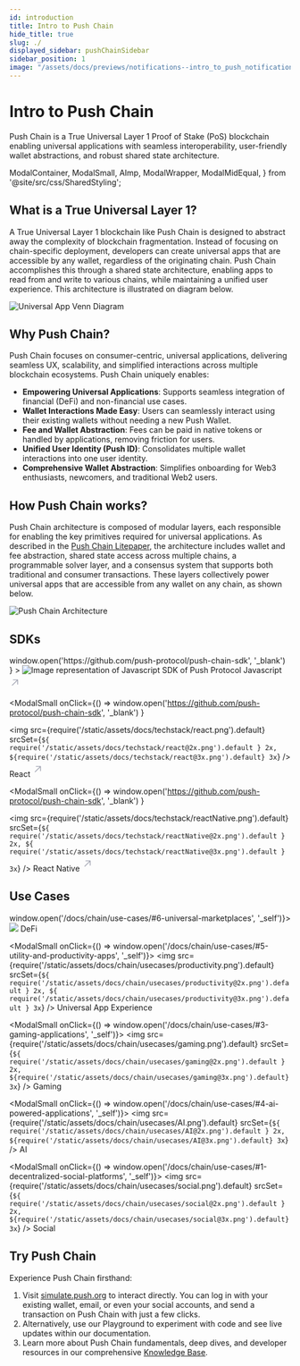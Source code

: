 ```yaml
---
id: introduction
title: Intro to Push Chain
hide_title: true
slug: ./
displayed_sidebar: pushChainSidebar
sidebar_position: 1
image: "/assets/docs/previews/notifications--intro_to_push_notification.png"
---
```


# Intro to Push Chain

Push Chain is a True Universal Layer 1 Proof of Stake (PoS) blockchain enabling universal applications with seamless interoperability, user-friendly wallet abstractions, and robust shared state architecture.

<head>
  <title>Introduction | Push Chain | Push Documentation</title>
</head>

  ModalContainer,
  ModalSmall,
  AImp,
  ModalWrapper,
  ModalMidEqual,
} from '@site/src/css/SharedStyling';

## What is a True Universal Layer 1?

A True Universal Layer 1 blockchain like Push Chain is designed to abstract away the complexity of blockchain fragmentation. Instead of focusing on chain-specific deployment, developers can create universal apps that are accessible by any wallet, regardless of the originating chain. Push Chain accomplishes this through a shared state architecture, enabling apps to read from and write to various chains, while maintaining a unified user experience. This architecture is illustrated on diagram below.

![Universal App Venn Diagram](../../static/assets/docs/chain/build/venn-diagram-push.png)

## Why Push Chain?

Push Chain focuses on consumer-centric, universal applications, delivering seamless UX, scalability, and simplified interactions across multiple blockchain ecosystems. Push Chain uniquely enables:

- **Empowering Universal Applications**: Supports seamless integration of financial (DeFi) and non-financial use cases.
- **Wallet Interactions Made Easy**: Users can seamlessly interact using their existing wallets without needing a new Push Wallet.
- **Fee and Wallet Abstraction**: Fees can be paid in native tokens or handled by applications, removing friction for users.
- **Unified User Identity (Push ID)**: Consolidates multiple wallet interactions into one user identity.
- **Comprehensive Wallet Abstraction**: Simplifies onboarding for Web3 enthusiasts, newcomers, and traditional Web2 users.

## How Push Chain works?

Push Chain architecture is composed of modular layers, each responsible for enabling the key primitives required for universal applications. As described in the [Push Chain Litepaper](https://push.org/litepaper.pdf), the architecture includes wallet and fee abstraction, shared state access across multiple chains, a programmable solver layer, and a consensus system that supports both traditional and consumer transactions. These layers collectively power universal apps that are accessible from any wallet on any chain, as shown below.

![Push Chain Architecture](../../static/assets/docs/chain/build/how-push-chain-works.png)

## SDKs

<ModalContainer>
  <ModalSmall
    onClick={() =>
      window.open('https://github.com/push-protocol/push-chain-sdk', '_blank')
    }
  >
    <img
      src={require('/static/assets/docs/techstack/javascript.png').default}
      srcSet={`${
        require('/static/assets/docs/techstack/javascript@2x.png').default
      } 2x, ${
        require('/static/assets/docs/techstack/javascript@3x.png').default
      } 3x`}
      alt='Image representation of Javascript SDK of Push Protocol'
    />
    <ModalWrapper>
    <span>
      Javascript
      <svg
        width='20'
        height='28'
        viewBox='0 0 29 28'
        fill='none'
        xmlns='http://www.w3.org/2000/svg'
      >
        <path
          d='m7.501 21.001 14-14M10.125 7.001H21.5v11.375'
          stroke='#A0A3B1'
          stroke-width='2'
          stroke-linecap='round'
          stroke-linejoin='round'
        ></path>
      </svg>
    </span>
    </ModalWrapper>
  </ModalSmall>

  <ModalSmall
  onClick={() =>
    window.open('https://github.com/push-protocol/push-chain-sdk', '_blank')
  }
>
  <img
    src={require('/static/assets/docs/techstack/react.png').default}
    srcSet={`${
      require('/static/assets/docs/techstack/react@2x.png').default
    } 2x, ${require('/static/assets/docs/techstack/react@3x.png').default} 3x`}
  />
  <ModalWrapper>
    <span>
      React
      <svg
        width='20'
        height='28'
        viewBox='0 0 29 28'
        fill='none'
        xmlns='http://www.w3.org/2000/svg'
      >
        <path
          d='m7.501 21.001 14-14M10.125 7.001H21.5v11.375'
          stroke='#A0A3B1'
          stroke-width='2'
          stroke-linecap='round'
          stroke-linejoin='round'
        ></path>
      </svg>
    </span>
  </ModalWrapper>
</ModalSmall>

<ModalSmall
  onClick={() =>
    window.open('https://github.com/push-protocol/push-chain-sdk', '_blank')
  }
>
  <img
    src={require('/static/assets/docs/techstack/reactNative.png').default}
    srcSet={`${
      require('/static/assets/docs/techstack/reactNative@2x.png').default
    } 2x, ${
      require('/static/assets/docs/techstack/reactNative@3x.png').default
    } 3x`}
  />
  <ModalWrapper>
    <span>
      React Native
      <svg
        width='20'
        height='28'
        viewBox='0 0 29 28'
        fill='none'
        xmlns='http://www.w3.org/2000/svg'
      >
        <path
          d='m7.501 21.001 14-14M10.125 7.001H21.5v11.375'
          stroke='#A0A3B1'
          stroke-width='2'
          stroke-linecap='round'
          stroke-linejoin='round'
        ></path>
      </svg>
    </span>
  </ModalWrapper>
</ModalSmall>

</ModalContainer>

## Use Cases

<ModalContainer>
  <ModalSmall onClick={() => window.open('/docs/chain/use-cases/#6-universal-marketplaces', '_self')}>
    <img
      src={require('/static/assets/docs/chain/usecases/marketplaces.png').default}
      srcSet={`${
        require('/static/assets/docs/chain/usecases/marketplaces@2x.png').default
      } 2x, ${
        require('/static/assets/docs/chain/usecases/marketplaces@3x.png').default
      } 3x`}
    />
    <span>DeFi</span>
  </ModalSmall>

  <ModalSmall onClick={() => window.open('/docs/chain/use-cases/#5-utility-and-productivity-apps', '_self')}>
    <img
      src={require('/static/assets/docs/chain/usecases/productivity.png').default}
      srcSet={`${
        require('/static/assets/docs/chain/usecases/productivity@2x.png').default
      } 2x, ${
        require('/static/assets/docs/chain/usecases/productivity@3x.png').default
      } 3x`}
    />
    <span>Universal App Experience</span>
  </ModalSmall>

  <ModalSmall onClick={() => window.open('/docs/chain/use-cases/#3-gaming-applications', '_self')}>
    <img
      src={require('/static/assets/docs/chain/usecases/gaming.png').default}
      srcSet={`${
        require('/static/assets/docs/chain/usecases/gaming@2x.png').default
      } 2x, ${require('/static/assets/docs/chain/usecases/gaming@3x.png').default} 3x`}
    />
    <span>Gaming</span>
  </ModalSmall>

  <ModalSmall onClick={() => window.open('/docs/chain/use-cases/#4-ai-powered-applications', '_self')}>
    <img
      src={require('/static/assets/docs/chain/usecases/AI.png').default}
      srcSet={`${
        require('/static/assets/docs/chain/usecases/AI@2x.png').default
      } 2x, ${require('/static/assets/docs/chain/usecases/AI@3x.png').default} 3x`}
    />
    <span>AI</span>
  </ModalSmall>

  <ModalSmall onClick={() => window.open('/docs/chain/use-cases/#1-decentralized-social-platforms', '_self')}>
    <img
      src={require('/static/assets/docs/chain/usecases/social.png').default}
      srcSet={`${
        require('/static/assets/docs/chain/usecases/social@2x.png').default
      } 2x, ${require('/static/assets/docs/chain/usecases/social@3x.png').default} 3x`}
    />
    <span>Social</span>
  </ModalSmall>

</ModalContainer>

## Try Push Chain

Experience Push Chain firsthand:

1. Visit [simulate.push.org](https://simulate.push.org) to interact directly. You can log in with your existing wallet, email, or even your social accounts, and send a transaction on Push Chain with just a few clicks.
2. Alternatively, use our Playground to experiment with code and see live updates within our documentation.
3. Learn more about Push Chain fundamentals, deep dives, and developer resources in our comprehensive [Knowledge Base](https://push.org/knowledge).
